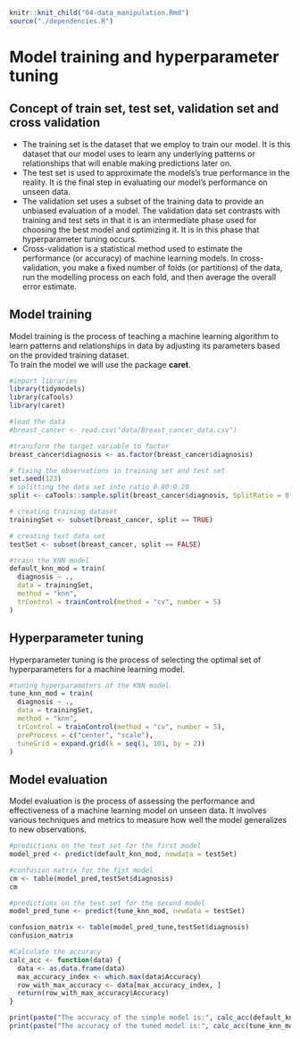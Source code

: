 ```r
knitr::knit_child("04-data_manipulation.Rmd")
source("./dependencies.R")
```

# Model training and hyperparameter tuning

## Concept of train set, test set, validation set and cross validation

- The training set is the dataset that we employ to train our model. It is this dataset that our model uses to learn any underlying patterns or relationships that will enable making predictions later on.
- The test set is used to approximate the models's true performance in the reality. It is the final step in evaluating our model's performance on unseen data.
- The validation set uses a subset of the training data to provide an unbiased evaluation of a model. The validation data set contrasts with training and test sets in that it is an intermediate phase used for choosing the best model and optimizing it. It is in this phase that hyperparameter tuning occurs.
- Cross-validation is a statistical method used to estimate the performance (or accuracy) of machine learning models. In cross-validation, you make a fixed number of folds (or partitions) of the data, run the modelling process on each fold, and then average the overall error estimate.

## Model training

Model training is the process of teaching a machine learning algorithm to learn patterns and relationships in data by adjusting its parameters based on the provided training dataset.\
To train the model we will use the package **caret**.

```r
#import libraries
library(tidymodels)
library(caTools)
library(caret)

#load the data
#breast_cancer <- read.csv("data/Breast_cancer_data.csv")

#transform the target variable to factor
breast_cancer$diagnosis <- as.factor(breast_cancer$diagnosis)

# fixing the observations in training set and test set
set.seed(123)
# splitting the data set into ratio 0.80:0.20
split <- caTools::sample.split(breast_cancer$diagnosis, SplitRatio = 0.80)

# creating training dataset
trainingSet <- subset(breast_cancer, split == TRUE)

# creating test data set
testSet <- subset(breast_cancer, split == FALSE)

#train the KNN model
default_knn_mod = train(
  diagnosis ~ .,
  data = trainingSet,
  method = "knn",
  trControl = trainControl(method = "cv", number = 5)
)
```


## Hyperparameter tuning
Hyperparameter tuning is the process of selecting the optimal set of hyperparameters for a machine learning model.

```r
#tuning hyperparameters of the KNN model
tune_knn_mod = train(
  diagnosis ~ .,
  data = trainingSet,
  method = "knn",
  trControl = trainControl(method = "cv", number = 5),
  preProcess = c("center", "scale"),
  tuneGrid = expand.grid(k = seq(1, 101, by = 2))
)
```


## Model evaluation\
Model evaluation is the process of assessing the performance and effectiveness of a machine learning model on unseen data. It involves various techniques and metrics to measure how well the model generalizes to new observations.

```r
#predictions on the test set for the first model
model_pred <- predict(default_knn_mod, newdata = testSet)

#confusion matrix for the fist model
cm <- table(model_pred,testSet$diagnosis)
cm

#predictions on the test set for the second model
model_pred_tune <- predict(tune_knn_mod, newdata = testSet)

confusion_matrix <- table(model_pred_tune,testSet$diagnosis)
confusion_matrix

#Calculate the accuracy
calc_acc <- function(data) {
  data <- as.data.frame(data)
  max_accuracy_index <- which.max(data$Accuracy)
  row_with_max_accuracy <- data[max_accuracy_index, ]
  return(row_with_max_accuracy$Accuracy)
}

print(paste("The accuracy of the simple model is:", calc_acc(default_knn_mod$results)))
print(paste("The accuracy of the tuned model is:", calc_acc(tune_knn_mod$results)))
```


